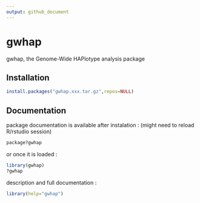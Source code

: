 ```yaml
---
output: github_document
---
```


<!-- README.md is generated from README.Rmd. Please edit that file -->


# gwhap

<!-- badges: start -->
<!-- badges: end -->

gwhap, the Genome-Wide HAPlotype analysis package 

## Installation


```R
install.packages("gwhap.xxx.tar.gz",repos=NULL)
```

## Documentation

package documentation is available after instalation :
(might need to reload R/rstudio session)
```r
package?gwhap 
```
or once it is loaded :
```r
library(gwhap)
?gwhap 
```
description and full documentation :
```r
library(help="gwhap")

```


